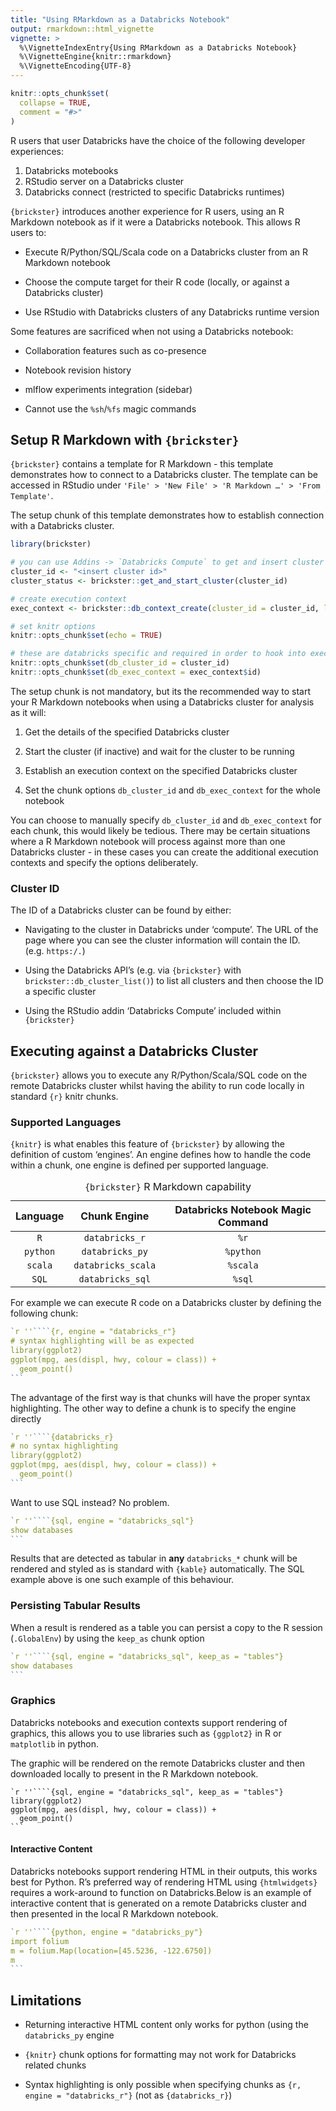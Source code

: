 ```yaml
---
title: "Using RMarkdown as a Databricks Notebook"
output: rmarkdown::html_vignette
vignette: >
  %\VignetteIndexEntry{Using RMarkdown as a Databricks Notebook}
  %\VignetteEngine{knitr::rmarkdown}
  %\VignetteEncoding{UTF-8}
---
```


```r
knitr::opts_chunk$set(
  collapse = TRUE,
  comment = "#>"
)
```

R users that user Databricks have the choice of the following developer experiences:

1.  Databricks motebooks
2.  RStudio server on a Databricks cluster
3.  Databricks connect (restricted to specific Databricks runtimes)

`{brickster}` introduces another experience for R users, using an R Markdown notebook as if it were a Databricks notebook. This allows R users to:

-   Execute R/Python/SQL/Scala code on a Databricks cluster from an R Markdown notebook

-   Choose the compute target for their R code (locally, or against a Databricks cluster)

-   Use RStudio with Databricks clusters of any Databricks runtime version

Some features are sacrificed when not using a Databricks notebook:

-   Collaboration features such as co-presence

-   Notebook revision history

-   mlflow experiments integration (sidebar)

-   Cannot use the `%sh`/`%fs` magic commands

## Setup R Markdown with `{brickster}`

`{brickster}` contains a template for R Markdown - this template demonstrates how to connect to a Databricks cluster. The template can be accessed in RStudio under `'File' > 'New File' > 'R Markdown …' > 'From Template'`.

The setup chunk of this template demonstrates how to establish connection with a Databricks cluster.

``` r
library(brickster)

# you can use Addins -> `Databricks Compute` to get and insert cluster ID
cluster_id <- "<insert cluster id>"
cluster_status <- brickster::get_and_start_cluster(cluster_id)

# create execution context
exec_context <- brickster::db_context_create(cluster_id = cluster_id, language = "r")

# set knitr options
knitr::opts_chunk$set(echo = TRUE)

# these are databricks specific and required in order to hook into execution context on cluster
knitr::opts_chunk$set(db_cluster_id = cluster_id)
knitr::opts_chunk$set(db_exec_context = exec_context$id)
```

The setup chunk is not mandatory, but its the recommended way to start your R Markdown notebooks when using a Databricks cluster for analysis as it will:

1.  Get the details of the specified Databricks cluster

2.  Start the cluster (if inactive) and wait for the cluster to be running

3.  Establish an execution context on the specified Databricks cluster

4.  Set the chunk options `db_cluster_id` and `db_exec_context` for the whole notebook

You can choose to manually specify `db_cluster_id` and `db_exec_context` for each chunk, this would likely be tedious. There may be certain situations where a R Markdown notebook will process against more than one Databricks cluster - in these cases you can create the additional execution contexts and specify the options deliberately.

### Cluster ID

The ID of a Databricks cluster can be found by either:

-   Navigating to the cluster in Databricks under 'compute'. The URL of the page where you can see the cluster information will contain the ID. (e.g. `https:/.`)

-   Using the Databricks API's (e.g. via `{brickster}` with `brickster::db_cluster_list()`) to list all clusters and then choose the ID a specific cluster

-   Using the RStudio addin 'Databricks Compute' included within `{brickster}`

## Executing against a Databricks Cluster

`{brickster}` allows you to execute any R/Python/Scala/SQL code on the remote Databricks cluster whilst having the ability to run code locally in standard `{r}` knitr chunks.

### Supported Languages

`{knitr}` is what enables this feature of `{brickster}` by allowing the definition of custom 'engines'. An engine defines how to handle the code within a chunk, one engine is defined per supported language.

| Language |    Chunk Engine    | Databricks Notebook Magic Command |
|:--------:|:------------------:|:---------------------------------:|
|   `R`    |   `databricks_r`   |               `%r`                |
| `python` |  `databricks_py`   |             `%python`             |
| `scala`  | `databricks_scala` |             `%scala`              |
|  `SQL`   |  `databricks_sql`  |              `%sql`               |

: `{brickster}` R Markdown capability

For example we can execute R code on a Databricks cluster by defining the following chunk:

```` r
`r ''````{r, engine = "databricks_r"}
# syntax highlighting will be as expected
library(ggplot2)
ggplot(mpg, aes(displ, hwy, colour = class)) + 
  geom_point()
```
````

The advantage of the first way is that chunks will have the proper syntax highlighting. The other way to define a chunk is to specify the engine directly

```` r
`r ''````{databricks_r}
# no syntax highlighting
library(ggplot2)
ggplot(mpg, aes(displ, hwy, colour = class)) + 
  geom_point()
```
````

Want to use SQL instead? No problem.

```` r
`r ''````{sql, engine = "databricks_sql"}
show databases
```
````

Results that are detected as tabular in **any** `databricks_*` chunk will be rendered and styled as is standard with `{kable}` automatically. The SQL example above is one such example of this behaviour.

### Persisting Tabular Results

When a result is rendered as a table you can persist a copy to the R session (`.GlobalEnv`) by using the `keep_as` chunk option

```` r
`r ''````{sql, engine = "databricks_sql", keep_as = "tables"}
show databases
```
````

### Graphics

Databricks notebooks and execution contexts support rendering of graphics, this allows you to use libraries such as `{ggplot2}` in R or `matplotlib` in python.

The graphic will be rendered on the remote Databricks cluster and then downloaded locally to present in the R Markdown notebook.

    `r ''````{sql, engine = "databricks_sql", keep_as = "tables"}
    library(ggplot2)
    ggplot(mpg, aes(displ, hwy, colour = class)) + 
      geom_point()
    ```

#### Interactive Content

Databricks notebooks support rendering HTML in their outputs, this works best for Python. R's preferred way of rendering HTML using `{htmlwidgets}` requires a work-around to function on Databricks.Below is an example of interactive content that is generated on a remote Databricks cluster and then presented in the local R Markdown notebook.

```` r
`r ''````{python, engine = "databricks_py"}
import folium
m = folium.Map(location=[45.5236, -122.6750])
m
```
````

## Limitations

-   Returning interactive HTML content only works for python (using the `databricks_py` engine

-   `{knitr}` chunk options for formatting may not work for Databricks related chunks

-   Syntax highlighting is only possible when specifying chunks as `{r, engine = "databricks_r"}` (not as `{databricks_r}`)
